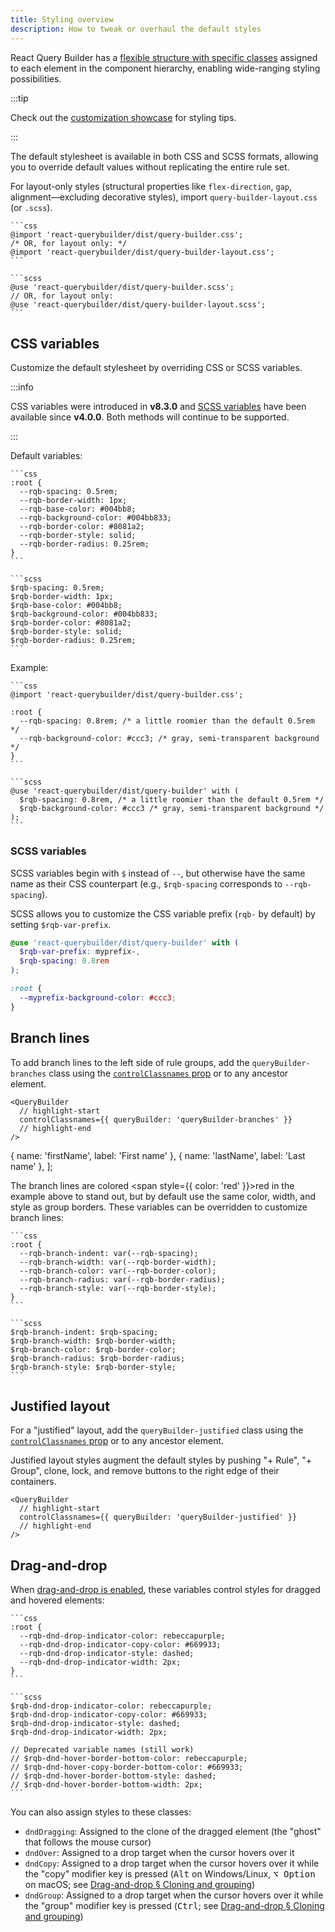 ```yaml
---
title: Styling overview
description: How to tweak or overhaul the default styles
---
```



React Query Builder has a [flexible structure with specific classes](./classnames) assigned to each element in the component hierarchy, enabling wide-ranging styling possibilities.

:::tip

Check out the [customization showcase](../tips/showcase) for styling tips.

:::

The default stylesheet is available in both CSS and SCSS formats, allowing you to override default values without replicating the entire rule set.

For layout-only styles (structural properties like `flex-direction`, `gap`, alignment—excluding decorative styles), import `query-builder-layout.css` (or `.scss`).

<Tabs groupId="css-vs-scss">
  <TabItem value="css" label="CSS">

    ```css
    @import 'react-querybuilder/dist/query-builder.css';
    /* OR, for layout only: */
    @import 'react-querybuilder/dist/query-builder-layout.css';
    ```

  </TabItem>
  <TabItem value="scss" label="SCSS">

    ```scss
    @use 'react-querybuilder/dist/query-builder.scss';
    // OR, for layout only:
    @use 'react-querybuilder/dist/query-builder-layout.scss';
    ```

  </TabItem>
</Tabs>

## CSS variables

Customize the default stylesheet by overriding CSS or SCSS variables.

:::info

CSS variables were introduced in **v8.3.0** and [SCSS variables](#scss-variables) have been available since **v4.0.0**. Both methods will continue to be supported.

:::

Default variables:

<Tabs groupId="css-vs-scss">
  <TabItem value="css" label="CSS">

    ```css
    :root {
      --rqb-spacing: 0.5rem;
      --rqb-border-width: 1px;
      --rqb-base-color: #004bb8;
      --rqb-background-color: #004bb833;
      --rqb-border-color: #8081a2;
      --rqb-border-style: solid;
      --rqb-border-radius: 0.25rem;
    }
    ```

  </TabItem>
  <TabItem value="scss" label="SCSS">

    ```scss
    $rqb-spacing: 0.5rem;
    $rqb-border-width: 1px;
    $rqb-base-color: #004bb8;
    $rqb-background-color: #004bb833;
    $rqb-border-color: #8081a2;
    $rqb-border-style: solid;
    $rqb-border-radius: 0.25rem;
    ```

  </TabItem>
</Tabs>

Example:

<Tabs groupId="css-vs-scss">
  <TabItem value="css" label="CSS">

    ```css
    @import 'react-querybuilder/dist/query-builder.css';

    :root {
      --rqb-spacing: 0.8rem; /* a little roomier than the default 0.5rem */
      --rqb-background-color: #ccc3; /* gray, semi-transparent background */
    }
    ```

  </TabItem>
  <TabItem value="scss" label="SCSS">

    ```scss
    @use 'react-querybuilder/dist/query-builder' with (
      $rqb-spacing: 0.8rem, /* a little roomier than the default 0.5rem */
      $rqb-background-color: #ccc3 /* gray, semi-transparent background */
    );
    ```

  </TabItem>
</Tabs>

### SCSS variables

SCSS variables begin with `$` instead of `--`, but otherwise have the same name as their CSS counterpart (e.g., `$rqb-spacing` corresponds to `--rqb-spacing`).

SCSS allows you to customize the CSS variable prefix (`rqb-` by default) by setting `$rqb-var-prefix`.

```scss
@use 'react-querybuilder/dist/query-builder' with (
  $rqb-var-prefix: myprefix-,
  $rqb-spacing: 0.8rem
);

:root {
  --myprefix-background-color: #ccc3;
}
```

## Branch lines

To add branch lines to the left side of rule groups, add the `queryBuilder-branches` class using the [`controlClassnames` prop](../components/querybuilder#controlclassnames) or to any ancestor element.

```tsx
<QueryBuilder
  // highlight-start
  controlClassnames={{ queryBuilder: 'queryBuilder-branches' }}
  // highlight-end
/>
```

  { name: 'firstName', label: 'First name' },
  { name: 'lastName', label: 'Last name' },
];

<BrowserWindow>
  <QueryBuilderEmbed
    fields={fields}
    controlClassnames={{ queryBuilder: ['queryBuilder-branches', 'red-branch-lines'] }}
    defaultQuery={{
      combinator: 'and',
      rules: [
        { field: 'firstName', operator: 'beginsWith', value: 'Stev' },
        {
          combinator: 'or',
          rules: [
            { field: 'lastName', operator: '=', value: 'Vai' },
            { field: 'lastName', operator: '=', value: 'Vaughan' },
          ],
        },
      ],
    }}
  />
</BrowserWindow>

The branch lines are colored <span style={{ color: 'red' }}>red</span> in the example above to stand out, but by default use the same color, width, and style as group borders. These variables can be overridden to customize branch lines:

<Tabs groupId="css-vs-scss">
  <TabItem value="css" label="CSS">

    ```css
    :root {
      --rqb-branch-indent: var(--rqb-spacing);
      --rqb-branch-width: var(--rqb-border-width);
      --rqb-branch-color: var(--rqb-border-color);
      --rqb-branch-radius: var(--rqb-border-radius);
      --rqb-branch-style: var(--rqb-border-style);
    }
    ```

  </TabItem>
  <TabItem value="scss" label="SCSS">

    ```scss
    $rqb-branch-indent: $rqb-spacing;
    $rqb-branch-width: $rqb-border-width;
    $rqb-branch-color: $rqb-border-color;
    $rqb-branch-radius: $rqb-border-radius;
    $rqb-branch-style: $rqb-border-style;
    ```

  </TabItem>
</Tabs>

## Justified layout

For a "justified" layout, add the `queryBuilder-justified` class using the [`controlClassnames` prop](../components/querybuilder#controlclassnames) or to any ancestor element.

Justified layout styles augment the default styles by pushing "+ Rule", "+ Group", clone, lock, and remove buttons to the right edge of their containers.

```tsx
<QueryBuilder
  // highlight-start
  controlClassnames={{ queryBuilder: 'queryBuilder-justified' }}
  // highlight-end
/>
```

<BrowserWindow>
  <QueryBuilderEmbed
    fields={fields}
    controlClassnames={{ queryBuilder: 'queryBuilder-justified' }}
    defaultQuery={{
      combinator: 'and',
      rules: [
        { field: 'firstName', operator: 'beginsWith', value: 'Stev' },
        {
          combinator: 'or',
          rules: [
            { field: 'lastName', operator: '=', value: 'Vai' },
            { field: 'lastName', operator: '=', value: 'Vaughan' },
          ],
        },
      ],
    }}
  />
</BrowserWindow>

## Drag-and-drop

When [drag-and-drop is enabled](../dnd), these variables control styles for dragged and hovered elements:

<Tabs groupId="css-vs-scss">
  <TabItem value="css" label="CSS">

    ```css
    :root {
      --rqb-dnd-drop-indicator-color: rebeccapurple;
      --rqb-dnd-drop-indicator-copy-color: #669933;
      --rqb-dnd-drop-indicator-style: dashed;
      --rqb-dnd-drop-indicator-width: 2px;
    }
    ```

  </TabItem>
  <TabItem value="scss" label="SCSS">

    ```scss
    $rqb-dnd-drop-indicator-color: rebeccapurple;
    $rqb-dnd-drop-indicator-copy-color: #669933;
    $rqb-dnd-drop-indicator-style: dashed;
    $rqb-dnd-drop-indicator-width: 2px;

    // Deprecated variable names (still work)
    // $rqb-dnd-hover-border-bottom-color: rebeccapurple;
    // $rqb-dnd-hover-copy-border-bottom-color: #669933;
    // $rqb-dnd-hover-border-bottom-style: dashed;
    // $rqb-dnd-hover-border-bottom-width: 2px;
    ```

  </TabItem>
</Tabs>

You can also assign styles to these classes:

- `dndDragging`: Assigned to the clone of the dragged element (the "ghost" that follows the mouse cursor)
- `dndOver`: Assigned to a drop target when the cursor hovers over it
- `dndCopy`: Assigned to a drop target when the cursor hovers over it while the "copy" modifier key is pressed (<kbd>Alt</kbd> on Windows/Linux, <kbd>⌥ Option</kbd> on macOS; see [Drag-and-drop § Cloning and grouping](../dnd#cloning-and-grouping))
- `dndGroup`: Assigned to a drop target when the cursor hovers over it while the "group" modifier key is pressed (<kbd>Ctrl</kbd>; see [Drag-and-drop § Cloning and grouping](../dnd#cloning-and-grouping))
